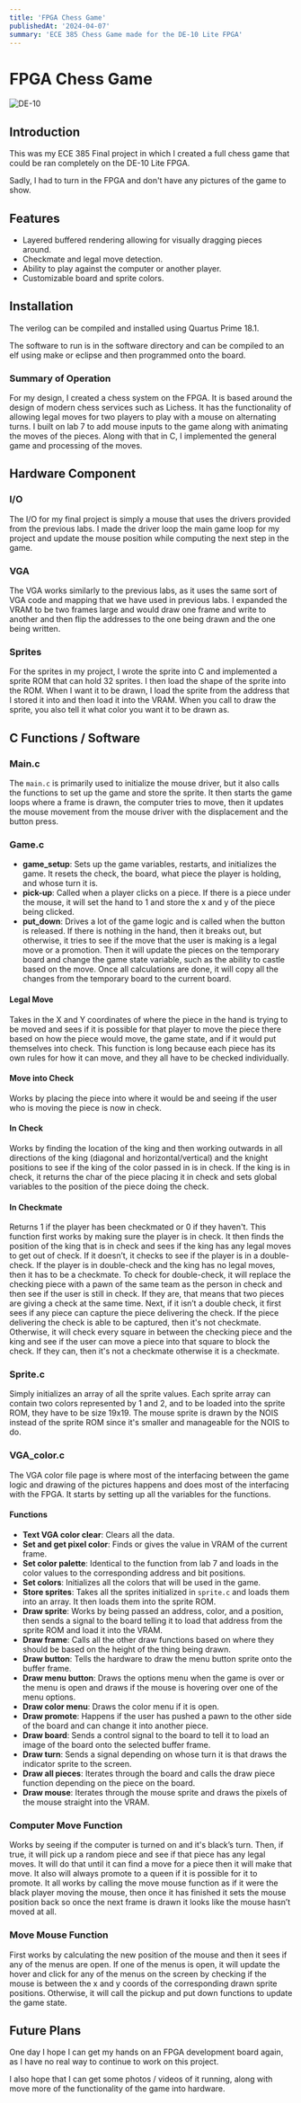 ```yaml
---
title: 'FPGA Chess Game'
publishedAt: '2024-04-07'
summary: 'ECE 385 Chess Game made for the DE-10 Lite FPGA'
---
```


# FPGA Chess Game

![DE-10](/images/fpga/de10.webp)

## Introduction

This was my ECE 385 Final project in which I created a full chess game that could be ran completely on the DE-10 Lite FPGA.

Sadly, I had to turn in the FPGA and don't have any pictures of the game to show.

## Features

- Layered buffered rendering allowing for visually dragging pieces around.
- Checkmate and legal move detection.
- Ability to play against the computer or another player.
- Customizable board and sprite colors.

## Installation

The verilog can be compiled and installed using Quartus Prime 18.1.

The software to run is in the software directory and can be compiled to an elf using make or eclipse and then programmed onto the board.

### Summary of Operation

For my design, I created a chess system on the FPGA. It is based around the design of modern chess services such as Lichess. It has the functionality of allowing legal moves for two players to play with a mouse on alternating turns. I built on lab 7 to add mouse inputs to the game along with animating the moves of the pieces. Along with that in C, I implemented the general game and processing of the moves.

## Hardware Component

### I/O
The I/O for my final project is simply a mouse that uses the drivers provided from the previous labs. I made the driver loop the main game loop for my project and update the mouse position while computing the next step in the game.

### VGA
The VGA works similarly to the previous labs, as it uses the same sort of VGA code and mapping that we have used in previous labs. I expanded the VRAM to be two frames large and would draw one frame and write to another and then flip the addresses to the one being drawn and the one being written.

### Sprites
For the sprites in my project, I wrote the sprite into C and implemented a sprite ROM that can hold 32 sprites. I then load the shape of the sprite into the ROM. When I want it to be drawn, I load the sprite from the address that I stored it into and then load it into the VRAM. When you call to draw the sprite, you also tell it what color you want it to be drawn as.

## C Functions / Software

### Main.c
The `main.c` is primarily used to initialize the mouse driver, but it also calls the functions to set up the game and store the sprite. It then starts the game loops where a frame is drawn, the computer tries to move, then it updates the mouse movement from the mouse driver with the displacement and the button press.

### Game.c
- **game_setup**: Sets up the game variables, restarts, and initializes the game. It resets the check, the board, what piece the player is holding, and whose turn it is.
- **pick-up**: Called when a player clicks on a piece. If there is a piece under the mouse, it will set the hand to 1 and store the x and y of the piece being clicked.
- **put_down**: Drives a lot of the game logic and is called when the button is released. If there is nothing in the hand, then it breaks out, but otherwise, it tries to see if the move that the user is making is a legal move or a promotion. Then it will update the pieces on the temporary board and change the game state variable, such as the ability to castle based on the move. Once all calculations are done, it will copy all the changes from the temporary board to the current board.

#### Legal Move
Takes in the X and Y coordinates of where the piece in the hand is trying to be moved and sees if it is possible for that player to move the piece there based on how the piece would move, the game state, and if it would put themselves into check. This function is long because each piece has its own rules for how it can move, and they all have to be checked individually.

#### Move into Check
Works by placing the piece into where it would be and seeing if the user who is moving the piece is now in check.

#### In Check
Works by finding the location of the king and then working outwards in all directions of the king (diagonal and horizontal/vertical) and the knight positions to see if the king of the color passed in is in check. If the king is in check, it returns the char of the piece placing it in check and sets global variables to the position of the piece doing the check.

#### In Checkmate
Returns 1 if the player has been checkmated or 0 if they haven't. This function first works by making sure the player is in check. It then finds the position of the king that is in check and sees if the king has any legal moves to get out of check. If it doesn’t, it checks to see if the player is in a double-check. If the player is in double-check and the king has no legal moves, then it has to be a checkmate. To check for double-check, it will replace the checking piece with a pawn of the same team as the person in check and then see if the user is still in check. If they are, that means that two pieces are giving a check at the same time. Next, if it isn’t a double check, it first sees if any piece can capture the piece delivering the check. If the piece delivering the check is able to be captured, then it's not checkmate. Otherwise, it will check every square in between the checking piece and the king and see if the user can move a piece into that square to block the check. If they can, then it's not a checkmate otherwise it is a checkmate.

### Sprite.c
Simply initializes an array of all the sprite values. Each sprite array can contain two colors represented by 1 and 2, and to be loaded into the sprite ROM, they have to be size 19x19. The mouse sprite is drawn by the NOIS instead of the sprite ROM since it's smaller and manageable for the NOIS to do.

### VGA_color.c
The VGA color file page is where most of the interfacing between the game logic and drawing of the pictures happens and does most of the interfacing with the FPGA. It starts by setting up all the variables for the functions.

#### Functions
- **Text VGA color clear**: Clears all the data.
- **Set and get pixel color**: Finds or gives the value in VRAM of the current frame.
- **Set color palette**: Identical to the function from lab 7 and loads in the color values to the corresponding address and bit positions.
- **Set colors**: Initializes all the colors that will be used in the game.
- **Store sprites**: Takes all the sprites initialized in `sprite.c` and loads them into an array. It then loads them into the sprite ROM.
- **Draw sprite**: Works by being passed an address, color, and a position, then sends a signal to the board telling it to load that address from the sprite ROM and load it into the VRAM.
- **Draw frame**: Calls all the other draw functions based on where they should be based on the height of the thing being drawn.
- **Draw button**: Tells the hardware to draw the menu button sprite onto the buffer frame.
- **Draw menu button**: Draws the options menu when the game is over or the menu is open and draws if the mouse is hovering over one of the menu options.
- **Draw color menu**: Draws the color menu if it is open.
- **Draw promote**: Happens if the user has pushed a pawn to the other side of the board and can change it into another piece.
- **Draw board**: Sends a control signal to the board to tell it to load an image of the board onto the selected buffer frame.
- **Draw turn**: Sends a signal depending on whose turn it is that draws the indicator sprite to the screen.
- **Draw all pieces**: Iterates through the board and calls the draw piece function depending on the piece on the board.
- **Draw mouse**: Iterates through the mouse sprite and draws the pixels of the mouse straight into the VRAM.

### Computer Move Function
Works by seeing if the computer is turned on and it's black’s turn. Then, if true, it will pick up a random piece and see if that piece has any legal moves. It will do that until it can find a move for a piece then it will make that move. It also will always promote to a queen if it is possible for it to promote. It all works by calling the move mouse function as if it were the black player moving the mouse, then once it has finished it sets the mouse position back so once the next frame is drawn it looks like the mouse hasn’t moved at all.

### Move Mouse Function
First works by calculating the new position of the mouse and then it sees if any of the menus are open. If one of the menus is open, it will update the hover and click for any of the menus on the screen by checking if the mouse is between the x and y coords of the corresponding drawn sprite positions. Otherwise, it will call the pickup and put down functions to update the game state.

## Future Plans

One day I hope I can get my hands on an FPGA development board again, as I have no real way to continue to work on this project. 

I also hope that I can get some photos / videos of it running, along with move more of the functionality of the game into hardware.
